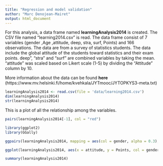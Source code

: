 ```yaml
---
title: "Regression and model validation"
author: "Marc Denojean-Mairet"
output: html_document
---
```




For this analysis, a data frame named **learningAnalysis2014** is created.  The CSV file named "learning2014.csv" is read.  The data frame consist of 7 variables (gender ,Age ,attitude, deep,  stra, surf, Points) and 166 observations.  The data are from a survey of statistics students.  The data include the global attitude of the students toward statistics and their exam points.  deep", "stra" and "surf" are combined variables by taking the mean.  "attitude" was scaled based on Likert scale (1-5) by dividing the "Attitude" column by 10.

More information about the data can be found **here** (https://www.mv.helsinki.fi/home/kvehkala/JYTmooc/JYTOPKYS3-meta.txt)
```r
learningAnalysis2014 <- read.csv(file = 'data/learning2014.csv')
dim(learningAnalysis2014)
str(learningAnalysis2014)
```
This is a plot of all the relationship among the variables.

```r

pairs(learningAnalysis2014[-1], col = "red")

library(ggplot2)
library(GGally)

ggpairs(learningAnalysis2014, mapping = aes(col = gender, alpha = 0.3), lower = list(combo = wrap("facethist", bins = 20)))

ggplot(learningAnalysis2014, aes(x = attitude, y = Points, col = gender))+geom_point()+geom_smooth(method = "lm")+ggtitle("Student's attitude versus exam points")

summary(learningAnalysis2014)
```
